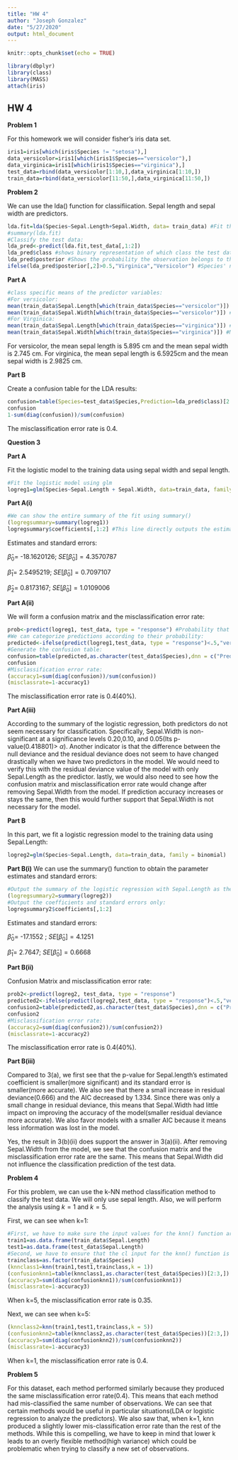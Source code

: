 ```yaml
---
title: "HW 4"
author: "Joseph Gonzalez"
date: "5/27/2020"
output: html_document
---
```


```r
knitr::opts_chunk$set(echo = TRUE)
```

```r
library(dbplyr)
library(class)
library(MASS)
attach(iris)
```

## HW 4

**Problem 1**

For this homework we will consider fisher's iris data set.
```r
iris1=iris[which(iris$Species != "setosa"),]
data_versicolor=iris1[which(iris1$Species=="versicolor"),]
data_virginica=iris1[which(iris1$Species=="virginica"),]  
test_data=rbind(data_versicolor[1:10,],data_virginica[1:10,])
train_data=rbind(data_versicolor[11:50,],data_virginica[11:50,])
```

**Problem 2**

We can use the lda() function for classifiication. Sepal length and sepal width are predictors.
```r
lda.fit=lda(Species~Sepal.Length+Sepal.Width, data= train_data) #Fit the model
#summary(lda.fit) 
#Classify the test data:
lda_pred<-predict(lda.fit,test_data[,1:2]) 
lda_pred$class #shows binary representation of which class the test data is organized into
lda_pred$posterior #Shows the probability the observation belongs to that class
ifelse(lda_pred$posterior[,2]>0.5,"Virginica","Versicolor") #Species' name classification
```


**Part A**

```r
#class specific means of the predictor variables:
#For versicolor:
mean(train_data$Sepal.Length[which(train_data$Species=="versicolor")]) #Mean of sepal length: 5.895 cm
mean(train_data$Sepal.Width[which(train_data$Species=="versicolor")]) #Mean of Sepal Width: 2.745 cm
#For Virginica:
mean(train_data$Sepal.Length[which(train_data$Species=="virginica")]) #Mean of sepal length: 6.5925 cm
mean(train_data$Sepal.Width[which(train_data$Species=="virginica")]) #Mean of Sepal Width   2.9825 cm
```

For versicolor, the mean sepal length is 5.895 cm and the mean sepal width is 2.745 cm. For virginica, the mean sepal length is 6.5925cm and the mean sepal width is 2.9825 cm.

**Part B**

Create a confusion table for the LDA results:

```r
confusion=table(Species=test_data$Species,Prediction=lda_pred$class)[2:3,2:3]
confusion
1-sum(diag(confusion))/sum(confusion)
```

The misclassification error rate is 0.4.

**Question 3**

**Part A**

Fit the logistic model to the training data using sepal width and sepal length.

```r
#Fit the logistic model using glm
logreg1=glm(Species~Sepal.Length + Sepal.Width, data=train_data, family = binomial)

```

**Part A(i)**

```r
#We can show the entire summary of the fit using summary()
(logregsummary=summary(logreg1))
logregsummary$coefficients[,1:2] #This line directly outputs the estimates of the coefficients and standard errors


```
Estimates and standard errors:

$\hat{\beta}_0$= -18.1620126;  $SE[\hat{\beta}_0]=4.3570787$

$\hat{\beta}_1$= 2.5495219;    $SE[\hat{\beta}_0]=0.7097107$

$\hat{\beta}_2$= 0.8173167;   $SE[\hat{\beta}_0]=1.0109006$




**Part A(ii)**

We will form a confusion matrix and the misclassification error rate:

```r
prob<-predict(logreg1, test_data, type = "response") #Probability that the test data belongs to a certain group
#We can categorize predictions according to their probability:
predicted<-ifelse(predict(logreg1,test_data, type = "response")<.5,"versicolor","virginica") 
#Generate the confusion table:
confusion=table(predicted,as.character(test_data$Species),dnn = c("Predicted species","True species"))
confusion
#Misclassification error rate:
(accuracy1=sum(diag(confusion))/sum(confusion))
(misclassrate=1-accuracy1)
```
The misclassification error rate is 0.4(40%).

**Part A(iii)**

According to the summary of the logistic regression, both predictors do not seem necessary for classification. Specifically, Sepal.Width is non-significant at a significance levels 0.20,0.10, and 0.05(Its p-value(0.418801)$>$ $\alpha$). Another indicator is that the difference between the null deviance and the residual deviance does not seem to have changed drastically when we have two predictors in the model. We would need to verify this with the residual deviance value of the model with only Sepal.Length as the predictor. lastly, we would also need to see how the confusion matrix and misclassification error rate would change after removing Sepal.Width from the model. If prediction accuracy increases or stays the same, then this would further support that Sepal.Width is not necessary for the model.


**Part B**

In this part, we fit a logistic regression model to the training data using Sepal.Length:

```r
logreg2=glm(Species~Sepal.Length, data=train_data, family = binomial)
```

**Part B(i)**
We can use the summary() function to obtain the parameter estimates and standard errors:

```r
#Output the summary of the logistic regression with Sepal.Length as the only predictor:
(logregsummary2=summary(logreg2))
#Output the coefficients and standard errors only:
logregsummary2$coefficients[,1:2] 
```

Estimates and standard errors:

$\hat{\beta}_0$= -17.1552  ;  $SE[\hat{\beta}_0] = 4.1251$

$\hat{\beta}_1$= 2.7647;    $SE[\hat{\beta}_0] = 0.6668$



**Part B(ii)**

Confusion Matrix and misclassification error rate:

```r
prob2<-predict(logreg2, test_data, type = "response")
predicted2<-ifelse(predict(logreg2,test_data, type = "response")<.5,"versicolor","virginica")
confusion2=table(predicted2,as.character(test_data$Species),dnn = c("Predicted species","True species"))
confusion2
#Misclassification error rate:
(accuracy2=sum(diag(confusion2))/sum(confusion2))
(misclassrate=1-accuracy2)
```

The misclassification error rate is 0.4(40%).

**Part B(iii)**

Compared to 3(a), we first see that the p-value for Sepal.length's estimated coefficient is smaller(more significant) and its standard error is smaller(more accurate). We also see that there a small increase in residual deviance(0.666) and the AIC decreased by 1.334. Since there was only a small change in residual deviance, this means that Sepal.Width had little impact on improving the accuracy of the model(smaller residual deviance more accurate). We also favor models with a smaller AIC because it means less information was lost in the model.

Yes, the result in 3(b)(ii) does support the answer in 3(a)(ii). After removing Sepal.Width from the model, we see that the confusion matrix and the misclassification error rate are the same. This means that Sepal.Width did not influence the classification prediction of the test data. 


**Problem 4**

For this problem, we can use the k-NN method classification method to classify the test data. We will only use sepal length. Also, we will perform the analysis using $k=1$ and $k=5$.

First, we can see when k=1:

```r
#First, we have to make sure the input values for the knn() function are classified as a data frame.
train1=as.data.frame(train_data$Sepal.Length) 
test1=as.data.frame(test_data$Sepal.Length)
#Second, we have to ensure that the cl input for the knn() function is classified as a factor
trainclass=as.factor(train_data$Species)
(knnclass1=knn(train1,test1,trainclass,k = 1))
(confusionknn1=table(knnclass1,as.character(test_data$Species))[2:3,])
(accuracy3=sum(diag(confusionknn1))/sum(confusionknn1))
(misclassrate=1-accuracy3)
```

When k=5, the misclassification error rate is 0.35.

Next, we can see when k=5:

```r
(knnclass2=knn(train1,test1,trainclass,k = 5))
(confusionknn2=table(knnclass2,as.character(test_data$Species))[2:3,])
(accuracy3=sum(diag(confusionknn2))/sum(confusionknn2))
(misclassrate=1-accuracy3)
```
When k=1, the misclassification error rate is 0.4.

**Problem 5**

For this dataset, each method performed similarly because they produced the same misclassification error rate(0.4). This means that each method had mis-classified the same number of observations. We can see that certain methods would be useful in particular situations(LDA or logistic regression to analyze the predictors). We also saw that, when k=1, knn produced a slightly lower mis-classification error rate than the rest of the methods. While this is compelling, we have to keep in mind that lower k leads to an overly flexible method(high variance) which could be problematic when trying to classify a new set of observations.
